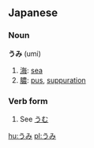 ==Japanese==
===Noun===
'''うみ''' (umi)

# [[海]]: [[sea]]
# [[膿]]: [[pus]], [[suppuration]]

===Verb form===

# See [[うむ]]

[[hu:うみ]]
[[pl:うみ]]